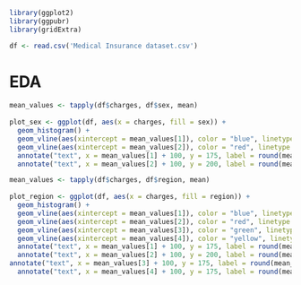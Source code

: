 ```r
library(ggplot2)
library(ggpubr)
library(gridExtra)

```

```r
df <- read.csv('Medical Insurance dataset.csv')
```

# EDA

```r
mean_values <- tapply(df$charges, df$sex, mean)
  
plot_sex <- ggplot(df, aes(x = charges, fill = sex)) +
  geom_histogram() +
  geom_vline(aes(xintercept = mean_values[1]), color = "blue", linetype = "dashed") +
  geom_vline(aes(xintercept = mean_values[2]), color = "red", linetype = "dashed") +
  annotate("text", x = mean_values[1] + 100, y = 175, label = round(mean_values[1], 2), color = "blue") +
  annotate("text", x = mean_values[2] + 100, y = 200, label = round(mean_values[2], 2), color = "red")

mean_values <- tapply(df$charges, df$region, mean)
  
plot_region <- ggplot(df, aes(x = charges, fill = region)) +
  geom_histogram() +
  geom_vline(aes(xintercept = mean_values[1]), color = "blue", linetype = "dashed") +
  geom_vline(aes(xintercept = mean_values[2]), color = "red", linetype = "dashed") +
  geom_vline(aes(xintercept = mean_values[3]), color = "green", linetype = "dashed") +
  geom_vline(aes(xintercept = mean_values[4]), color = "yellow", linetype = "dashed") +
  annotate("text", x = mean_values[1] + 100, y = 175, label = round(mean_values[1], 2), color = "blue") +
  annotate("text", x = mean_values[2] + 100, y = 200, label = round(mean_values[2], 2), color = "red")
annotate("text", x = mean_values[3] + 100, y = 175, label = round(mean_values[3], 2), color = "green") +
  annotate("text", x = mean_values[4] + 100, y = 175, label = round(mean_values[4], 2), color = "yellow")





  

```
